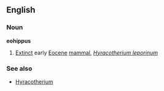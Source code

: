 ==English==

===Noun===
'''eohippus'''

# [[extinct|Extinct]] early [[Eocene]] [[mammal]], ''[[Hyracotherium leporinum]]''

===See also===
*[[Hyracotherium]]